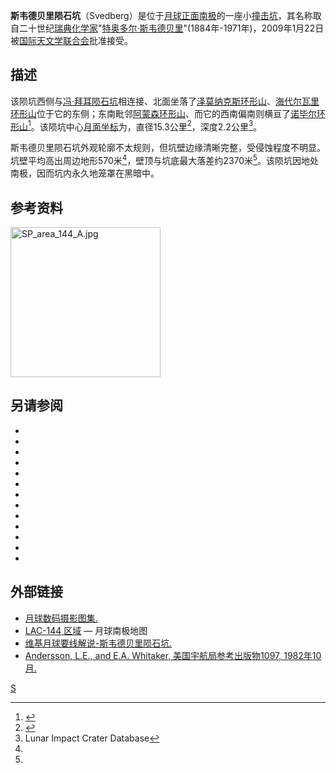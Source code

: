{{lunar crater data
| image = Svedberg von Baeyer Wapowski LO-IV-070H.JPG|240px
| caption = [[月球轨道器4号|月球轨道器4号]]拍摄的图像
| latitude = 81.68
| N_or_S = S
| longitude = 65.15
| E_or_W = E
| diameter = 15.3公里
| depth = 2.2公里
| colong = 
| eponym = [[特奥多尔·斯韦德贝里|特奥多尔·斯韦德贝里]]
}}
'''斯韦德贝里陨石坑'''（Svedberg）是位于[[月球正面|月球正面]][[月球南极|南极]]的一座小[[撞击坑|撞击坑]]，其名称取自二十世纪[[瑞典|瑞典]][[化学家|化学家]]"[[特奥多尔·斯韦德贝里|特奥多尔·斯韦德贝里]]"(1884年-1971年)，2009年1月22日被[[国际天文学联合会|国际天文学联合会]]批准接受。

==描述== 
该陨坑西侧与[[冯·拜耳陨石坑|冯·拜耳陨石坑]]相连接、北面坐落了[[泽莫纳克斯环形山|泽莫纳克斯环形山]]、[[海代尔瓦里环形山|海代尔瓦里环形山]]位于它的东侧；东南毗邻[[阿蒙森环形山|阿蒙森环形山]]、而它的西南偏南则横亘了[[诺毕尔环形山|诺毕尔环形山]]<ref>{{Cite web |url=http://planetarynames.wr.usgs.gov/images/Lunar/lac_144_lo.pdf |title=Crater Svedberg on LAC-144 map. |accessdate=2016-11-05 |archive-date=2013-02-20 |archive-url=https://web.archive.org/web/20130220225739/http://planetarynames.wr.usgs.gov/images/Lunar/lac_144_lo.pdf |dead-url=no }}</ref>。该陨坑中心[[月面坐标|月面坐标]]为{{Coord|81.68|S|65.15|E|globe:Moon|nogoogle=1|noosm=1}}，直径15.3公里<ref name="IAU">{{Cite web |url=http://planetarynames.wr.usgs.gov/Feature/14539 |title=Directory of the International Astronomical Union |accessdate=2016-11-05 |archive-date=2017-12-01 |archive-url=https://web.archive.org/web/20171201081533/https://planetarynames.wr.usgs.gov/Feature/14539 |dead-url=no }}</ref>，深度2.2公里<ref name=LICD>Lunar Impact Crater Database</ref>。

斯韦德贝里陨石坑外观轮廓不太规则，但坑壁边缘清晰完整，受侵蚀程度不明显。坑壁平均高出周边地形570米<ref name="LICD"/>，壁顶与坑底最大落差约2370米<ref name="LICD"/>。该陨坑因地处南极，因而坑内永久地笼罩在黑暗中。
==参考资料==
[[File:SP_area_144_A.jpg|240px]]
{{reflist}}

==另请参阅==
* {{cite web
| author = [[USGS|USGS]]/[[IAU|IAU]]
| date = 2010年10月18日
| title = 月球上的斯韦德贝里陨石坑
| publisher = USGS Astrogeology
| work = Gazetteer of Planetary Nomenclature
| url = http://planetarynames.wr.usgs.gov/Feature/14539?__fsk=628583101
| accessdate = 2012-03-05
| archive-date = 2012-03-29
| archive-url = https://web.archive.org/web/20120329012557/http://planetarynames.wr.usgs.gov/Feature/14539?__fsk=628583101
| dead-url = no
}}
* {{cite book
  | last1 = Andersson
  | first1 = L. E.
  | last2 = Whitaker
  | first2 = E. A.
  | authorlink2 = Ewen Whitaker
  | date = 1982
  | title = [[NASA|NASA]] Catalogue of Lunar Nomenclature
  | publisher = NASA RP-1097
  | ref = harv
  }}
* {{cite web
  | last = Blue
  | first = Jennifer
  | date = July 25, 2007
  | title = Gazetteer of Planetary Nomenclature
  | publisher = [[United_States_Geological_Survey|USGS]]
  | url = http://planetarynames.wr.usgs.gov/
  | accessdate = 2007-08-05
  | ref = harv
  | archive-date = 2015-05-26
  | archive-url = https://web.archive.org/web/20150526164842/http://planetarynames.wr.usgs.gov/
  | dead-url = no
  }}
* {{cite book
  | last1 = Bussey
  | first1 = B.
  | authorlink1 = Ben Bussey
  | last2 = Spudis
  | first2 = P.
  | authorlink2 = Paul Spudis
  | date = 2004
  | title = The Clementine Atlas of the Moon
  | publisher = Cambridge University Press
  | location = New York
  | isbn = 978-0-521-81528-4
  | ref = harv
  }}
* {{cite book
  | last1 = Cocks
  | first1 = Elijah E.
  | last2 = Cocks
  | first2 = Josiah C.
  | date = 1995
  | title = Who's Who on the Moon: A Biographical Dictionary of Lunar Nomenclature
  | url = https://archive.org/details/isbn_9780936389271
  | publisher = Tudor Publishers
  | isbn = 978-0-936389-27-1
  | ref = harv
  }}
* {{cite web
  | last = McDowell
  | first = Jonathan
  | date = July 15, 2007
  | url = http://host.planet4589.org/astro/lunar/
  | title = Lunar Nomenclature
  | publisher = Jonathan's Space Report
  | accessdate = 2007-10-24
  | ref = harv
  | archive-date = 2015-01-12
  | archive-url = https://web.archive.org/web/20150112233439/http://host.planet4589.org/astro/lunar/
  | dead-url = no
  }}
* {{cite journal| last1 = Menzel| first1 = D. H.| last2 = Minnaert| first2 = M.| last3 = Levin| first3 = B.| last4 = Dollfus| first4 = A.| last5 = Bell| first5 = B.| title = Report on Lunar Nomenclature by the Working Group of Commission 17 of the IAU| doi = 10.1007/BF00171763| journal = Space Science Reviews| volume = 12| issue = 2| pages = 136–186| year = 1971| pmid = | pmc =| bibcode = 1971SSRv...12..136M| ref = harv}}
* {{cite book
  | first = Patrick
  | last = Moore
  | authorlink = Patrick Moore
  | date = 2001
  | title = On the Moon
  | url = https://archive.org/details/patrickmooreonmo00patr
  | publisher = Sterling Publishing Co
  | isbn = 978-0-304-35469-6
  | ref = harv
  }}
* {{cite book
  | first = Fred W.
  | last = Price
  | date = 1988
  | title = The Moon Observer's Handbook
  | publisher = Cambridge University Press
  | isbn = 978-0-521-33500-3
  | ref = harv
  }}
* {{cite book
  | last = Rükl
  | first = Antonín
  | authorlink = Antonín Rükl
  | date = 1990
  | title = Atlas of the Moon
  | publisher = Kalmbach Books
  | isbn = 978-0-913135-17-4
  | ref = harv
  }}
* {{cite book
  | last = Webb
  | first = Rev. T. W.
  | authorlink = Thomas William Webb
  | date = 1962
  | title = Celestial Objects for Common Telescopes
  | url = https://archive.org/details/celestialobjects00webb
  | edition = 6th revised
  | publisher = Dover
  | isbn = 978-0-486-20917-3
  | ref = harv
  }}
* {{cite book
  | first = Ewen A.
  | last = Whitaker
  | authorlink = Ewen Whitaker
  | date = 1999
  | title = Mapping and Naming the Moon
  | publisher = Cambridge University Press
  | isbn = 978-0-521-62248-6
  | ref = harv
  }}
* {{cite book
  | first = Peter T.
  | last = Wlasuk
  | date = 2000
  | title = Observing the Moon
  | publisher = Springer
  | isbn = 978-1-85233-193-1
  | ref = harv
 }}

==外部链接==
*[http://www.lpi.usra.edu/resources/lunar_orbiter/bin/srch_nam.shtml?Svedberg%7C0 月球数码摄影图集.] {{Wayback|url=http://www.lpi.usra.edu/resources/lunar_orbiter/bin/srch_nam.shtml?Svedberg%7C0 |date=20160304085838 }}
* [http://planetarynames.wr.usgs.gov/images/Lunar/lac_144_lo.pdf LAC-144 区域] {{Wayback|url=http://planetarynames.wr.usgs.gov/images/Lunar/lac_144_lo.pdf |date=20130220225739 }} — 月球南极地图
* [http://the-moon.wikispaces.com/Svedberg 维基月球要线解说-斯韦德贝里陨石坑.] {{Wayback|url=http://the-moon.wikispaces.com/Svedberg |date=20180301061846 }}
*[http://planet4589.org/astro/lunar/RP-1097.pdf Andersson, L.E., and E.A. Whitaker, 美国宇航局参考出版物1097, 1982年10月.] {{Wayback|url=http://planet4589.org/astro/lunar/RP-1097.pdf |date=20141006125838 }}

[[Category:月球环形山|S]]
{{月球環形山 (R-S)}}